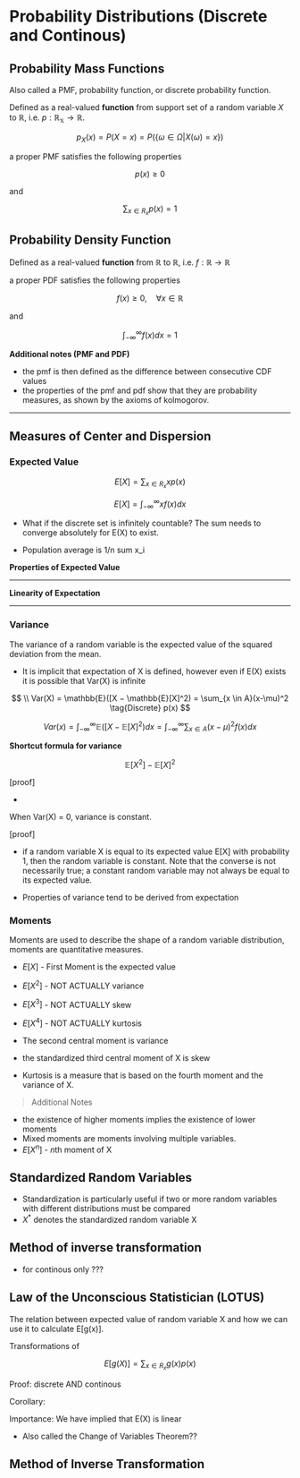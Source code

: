 # Probability Distributions (Discrete and Continous)

## Probability Mass Functions

Also called a PMF, probability function, or discrete probability function.

Defined as a real-valued **function** from support set of a random variable $X$ to $\mathbb{R}$, i.e. $p: \mathbb{R_x} \rightarrow \mathbb{R}$.

$$
p_X(x) = P(X=x) = P(\{\omega \in \Omega | X(\omega)=x\})
$$

a proper PMF satisfies the following properties

$$
p(x)  \ge 0
$$

and

$$
\sum_{x \in R_x}p(x)=1
$$

## Probability Density Function

Defined as a real-valued **function** from $\mathbb{R}$ to $\mathbb{R}$, i.e. $f: \mathbb{R} \rightarrow \mathbb{R}$

a proper PDF satisfies the following properties

$$
\tag{1} f(x)  \ge 0, \quad \forall x \in \mathbb{R}
$$

and

$$
\int_{-\infty}^{\infty}f(x)dx=1 \tag{2}
$$

**Additional notes (PMF and PDF)**

-   the pmf is then defined as the difference between consecutive CDF values
-   the properties of the pmf and pdf show that they are probability measures, as shown by the axioms of kolmogorov.

------------------------------------------------------------------------

## Measures of Center and Dispersion

### Expected Value

$$
E[X] = \sum_{x \in R_x} xp(x) \tag{Discrete}
$$

$$
E[X] = \int_{-\infty}^\infty{xf(x)}dx \tag{Continous}
$$

-   What if the discrete set is infinitely countable? The sum needs to converge absolutely for E(X) to exist.

-   Population average is 1/n sum x_i

**Properties of Expected Value**

------------------------------------------------------------------------

**Linearity of Expectation**

------------------------------------------------------------------------

### Variance

The variance of a random variable is the expected value of the squared deviation from the mean.

-   It is implicit that expectation of X is defined, however even if E(X) exists it is possible that Var(X) is infinite

$$
\\ Var(X) = \mathbb{E}([X − \mathbb{E}[X]^2) = \sum_{x \in A}(x-\mu)^2 \tag{Discrete}
p(x)
$$

$$
Var(x) = \int_{-\infty}^{\infty}{\mathbb{E}([X − \mathbb{E}[X]^2)}dx = \int_{-\infty}^{\infty}{\sum_{x \in A}(x-\mu)^2}f(x)dx  \tag{Continous}
$$


**Shortcut formula for variance**

$$
\mathbb{E}[X^2]-\mathbb{E}[X]^2
$$

[proof]



-   <div>

When Var(X) = 0, variance is constant.

[proof]

-   if a random variable X is equal to its expected value E[X] with probability 1, then the random variable is constant. Note that the converse is not necessarily true; a constant random variable may not always be equal to its expected value.

-   Properties of variance tend to be derived from expectation

### Moments

Moments are used to describe the shape of a random variable distribution, moments are quantitative measures.

-   $E[X]$ - First Moment is the expected value

-   $E[X^2]$ - NOT ACTUALLY variance

-   $E[X^3]$ - NOT ACTUALLY skew

-   $E[X^4]$ - NOT ACTUALLY kurtosis

-   The second central moment is variance

-   the standardized third central moment of X is skew

-   Kurtosis is a measure that is based on the fourth moment and the variance of X.

> Additional Notes

-   the existence of higher moments implies the existence of lower moments
-   Mixed moments are moments involving multiple variables.
-   $E[X^n]$ - $n$th moment of X

## Standardized Random Variables

-   Standardization is particularly useful if two or more random variables with different distributions must be compared
-   $X^*$ denotes the standardized random variable X

## Method of inverse transformation

-   for continous only ???

## Law of the Unconscious Statistician (LOTUS)

The relation between expected value of random variable X and how we can use it to calculate E[g(x)].

Transformations of

$$
E[g(X)] = \sum_{x \in R_x} g(x)p(x)
$$

Proof: discrete AND continous

Corollary:

Importance: We have implied that E(X) is linear

-   Also called the Change of Variables Theorem??


## Method of Inverse Transformation
